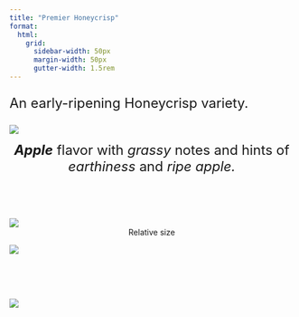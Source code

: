 ```yaml
---
title: "Premier Honeycrisp"
format:
  html: 
    grid:
      sidebar-width: 50px
      margin-width: 50px
      gutter-width: 1.5rem
---
```


:::{style="font-size: x-large;"}
An early-ripening Honeycrisp variety.
:::

::: grid
::: g-col-5

![](img/transparentapples/prhoney-crop.png)

:::{style="font-size: x-large;"}
<center><i><b>Apple</b></i> flavor with <i>grassy</i> notes and hints of <i>earthiness</i> and <i>ripe apple.</i></center><br>
:::

![](img/prhoney-crop.jpg)
<center>Relative size</center>

:::

::: g-col-5

![](img/websitefigs/Apple_Premier Honeycrisp.svg)

<br><br><br>

![](img/flavfigs/flavor_plot_Premier Honeycrisp.svg)

:::
:::